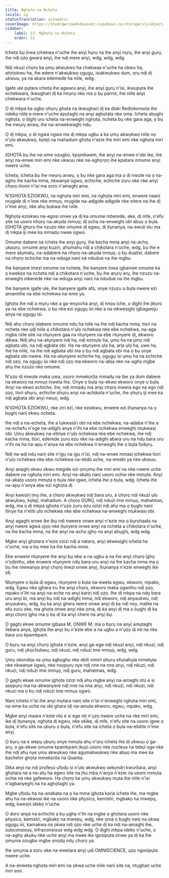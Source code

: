 ```yaml
---
title: Nghọta na Ncheta
locale: ig
statusTranslation: automatic
coverImage: https://lhvmrqwrcowdvduuaukz.supabase.co/storage/v1/object/public/strapi-uploads/small_cover-educacion-fundamental.webp-2d51a7828a2b1309555be27f7e2a61a0.webp
sidebar:
    label: 13. Nghọta na Ncheta
    order: 13
---
```

Icheta bụ ịnwa ịchekwa n'uche ihe anyị hụrụ na ihe anyị nụrụ, ihe anyị gụrụ, ihe ndị ọzọ gwara anyị, ihe ndị mere anyị, wdg, wdg, wdg.

Ndị nkuzi chọrọ ka ụmụ akwụkwọ ha chekwaa n'uche ha okwu ha, ahịrịokwu ha, ihe edere n'akwụkwọ ọgụgụ, isiakwụkwọ dum, ọrụ ndị dị ukwuu, ya na akara edemede ha niile, wdg.

Ịgafe ule pụtara icheta ihe agwara anyị, ihe anyị gụrụ n'isi, ikwupụta ihe echekwara, ikwugharị dị ka nnụnụ nko ma ọ bụ parrot, ihe niile anyị chekwara n'uche.

Ọ dị mkpa ka ọgbọ ọhụrụ ghọta na ikwugharị dị ka diski Rediokonsola ihe ndekọ niile e mere n'uche apụtaghị na anyị aghọtala nke ọma. Icheta abụghị nghọta, ọ dịghị uru icheta na-enweghị nghọta, ncheta bụ nke gara aga, ọ bụ ihe nwụrụ anwụ, ihe na-enwekwaghị ndụ.

Ọ dị mkpa, ọ dị ngwa ngwa ma dị mkpa ugbu a ka ụmụ akwụkwọ niile nọ n'ụlọ akwụkwọ, kọleji na mahadum ghọta n'ezie ihe miri emi nke nghọta miri emi.

ỊGHỌTA bụ ihe na-eme ozugbo, kpọmkwem, ihe anyị na-enwe n'obi ike, ihe anyị na-enwe miri emi nke ukwuu nke na-aghọrọrị ihe kpatara omume anyị nwere uche.

Icheta, icheta bụ ihe nwụrụ anwụ, ọ bụ nke gara aga ma ọ dị nwute na ọ na-aghọ ihe kacha mma, nkwanye ùgwù, echiche, echiche zuru oke nke anyị chọrọ iṅomi n'isi ma soro n'amaghị ama.

N'ỊGHỌTA EZIOKWU, na nghọta miri emi, na nghọta miri emi, enwere naanị nrụgide dị n'ime nke mmụọ, nrụgide na-adịgide adịgide nke sitere na ihe dị n'ime anyị, nke ahụ bụkwa ihe niile.

Nghọta eziokwu na-egosi onwe ya dị ka omume mberede, eke, dị mfe, n'efu site na usoro nhọrọ na-akụda mmụọ; dị ọcha na-enweghị obi abụọ ọ bụla. ỊGHỌTA ghọrọ ihe nzuzo nke omume dị egwu, dị ịtụnanya, na-ewuli elu ma dị mkpa iji mee ka mmadụ nwee ùgwù.

Omume dabere na icheta ihe anyị gụrụ, ihe kacha mma anyị na-achọ, ụkpụrụ, omume anyị kuziri, ahụmahụ ndị a chịkọtara n'uche, wdg, bụ ihe e mere atụmatụ, na-adabere na nhọrọ na-akụda mmụọ, ọ bụ dualist, dabere na nhọrọ echiche ma na-eduga nanị ná ndudue na ihe mgbu.

Ihe banyere imezi omume na ncheta, ihe banyere ịnwa ịgbanwe omume ka ọ kwekọọ na ncheta ndị a chịkọtara n'uche, bụ ihe arụrụ arụ, ihe nzuzu na-enweghị mberede nke na-eduga anyị nanị ná ndudue na ihe mgbu.

Ihe banyere ịgafe ule, ihe banyere ịgafe afọ, onye nzuzu ọ bụla nwere ezi amamiihe na ebe nchekwa na-eme ya.

Ịghọta ihe ndị a mụrụ nke a ga-enyocha anyị, dị nnọọ iche, ọ dịghị ihe jikọrọ ya na ebe nchekwa, ọ bụ nke ezi ọgụgụ isi nke a na-ekwesịghị ịgbagwoju anya na ọgụgụ isi.

Ndị ahụ chọrọ ịdabere omume ndụ ha niile na ihe ndị kacha mma, tiori na ncheta nke ụdị niile a chịkọtara n'ụlọ nchekwa nke ebe nchekwa, na-aga mgbe niile site na ntụnyere gaa na ntụnyere na ebe ntụnyere dị, ekworo dịkwa. Ndị ahụ na-atụnyere ndị ha, ndị ezinụlọ ha, ụmụ ha na ụmụ ndị agbata obi, na ndị agbata obi. Ha na-atụnyere ụlọ ha, arịa ụlọ ha, uwe ha, ihe ha niile, na ihe ndị agbata obi ma ọ bụ ndị agbata obi ma ọ bụ onye agbata obi nwere. Ha na-atụnyere echiche ha, ọgụgụ isi ụmụ ha na echiche ndị ọzọ, na ọgụgụ isi nke ndị ọzọ ma ekworo na-abịa nke na-aghọ mgbe ahụ ihe nzuzo nke omume.

N'ụzọ dị mwute maka ụwa, usoro mmekọrịta mmadụ na ibe ya dum dabere na ekworo na mmụọ inweta ihe. Onye ọ bụla na-ekwo ekworo onye ọ bụla. Anyị na-ekwo echiche, ihe, ndị mmadụ ma anyị chọrọ inweta ego na ego ndị ọzọ, tiori ọhụrụ, echiche ọhụrụ anyị na-achịkọta n'uche, ihe ọhụrụ iji mee ka ndị agbata obi anyị nwụọ, wdg.

N'ỊGHỌTA EZIOKWU, nke ziri ezi, nke eziokwu, enwere ezi ịhụnanya na ọ bụghị nanị okwu ncheta.

Ihe ndị a na-echeta, ihe a tụkwasịrị obi na ebe nchekwa, na-adaba n'ihe a na-echefu n'oge na-adịghị anya n'ihi na ebe nchekwa enweghị ntụkwasị obi. Ụmụ akwụkwọ na-etinye n'ụlọ nchekwa nke ebe nchekwa, ihe ndị kacha mma, tiori, ederede zuru ezu nke na-adịghị abara uru na ndụ bara uru n'ihi na ha na-apụ n'anya na ebe nchekwa n'enweghị ihe ọ bụla fọdụrụ.

Ndị na-adị ndụ nanị site n'ịgụ na ịgụ n'isi, ndị na-enwe mmasị ịchekwa tiori n'ụlọ nchekwa nke ebe nchekwa na-ebibi uche, na-emebi ya nke ukwuu.

Anyị anaghị ekwu okwu megide ezi ọmụmụ ihe miri emi na nke nwere uche dabere na nghọta miri emi. Anyị na-akatọ nanị usoro ochie nke mmụta. Anyị na-akatọ usoro mmụta ọ bụla nke igwe, icheta ihe ọ bụla, wdg. Icheta ihe na-apụ n'anya ebe ezi nghọta dị.

Anyị kwesịrị ịmụ ihe, a chọrọ akwụkwọ ndị bara uru, a chọrọ ndị nkuzi ụlọ akwụkwọ, kọleji, mahadum. A chọrọ GURÚ, ndị nduzi ime mmụọ, mahatmas, wdg, ma ọ dị mkpa ịghọta n'ụzọ zuru ezu ozizi ndị ahụ ma ọ bụghị nanị itinye ha n'etiti ụlọ nchekwa nke ebe nchekwa na-enweghị ntụkwasị obi.

Anyị agaghị enwe ike ịbụ ndị nweere onwe anyị n'ezie ma ọ bụrụhaala na anyị nwere àgwà ọjọọ nke ịtụnyere onwe anyị na ncheta a chịkọtara n'uche, na ihe kacha mma, na ihe anyị na-achọ ịghọ na anyị abụghị, wdg wdg.

Mgbe anyị ghọtara n'ezie ozizi ndị a natara, anyị ekwesịghị icheta ha n'uche, ma ọ bụ mee ha ihe kacha mma.

Ebe enwere ntụnyere ihe anyị bụ ebe a na ugbu a na ihe anyị chọrọ ịghọ n'ọdịnihu, ebe enwere ntụnyere ndụ bara uru anyị na ihe kacha mma ma ọ bụ ihe nlereanya anyị chọrọ imezi onwe anyị, ịhụnanya n'ezie enweghị ike ịdị.

Ntụnyere ọ bụla dị egwu, ntụnyere ọ bụla na-eweta egwu, ekworo, mpako, wdg. Egwu nke ịghara iru ihe anyị chọrọ, ekworo maka ọganihu ndị ọzọ, mpako n'ihi na anyị na-eche na anyị karịrị ndị ọzọ. Ihe dị mkpa na ndụ bara uru anyị bi, ma anyị bụ ndị na-adịghị mma, ndị ekworo, ndị anyaukwu, ndị anyaukwu, wdg, bụ ka anyị ghara iwere onwe anyị dị ka ndị nsọ, malite na efu zuru oke, ma ghọta onwe anyị nke ọma, dị ka anyị dị ma ọ bụghị dị ka anyị chọrọ ịghọ ma ọ bụ dị ka anyị chere na anyị bụ.

Ọ gaghị ekwe omume ịgbasa M, ONWE M, ma ọ bụrụ na anyị amụtaghị ilebara anya, ịghọta ihe anyị bụ n'ezie ebe a na ugbu a n'ụzọ dị irè na nke bara uru kpamkpam.

Ọ bụrụ na anyị chọrọ ịghọta n'ezie, anyị ga-ege ndị nkuzi anyị, ndị nkuzi, ndị guru, ndị ụkọchukwu, ndị nkuzi, ndị nduzi ime mmụọ, wdg, wdg.

Ụmụ okorobịa na ụmụ agbọghọ nke ebili mmiri ọhụrụ efunahụla mmetụta nke nkwanye ùgwù, nke nsọpụrụ nye ndị nne na nna anyị, ndị nkuzi, ndị nkuzi, ndị nduzi ime mmụọ, ndị guru, mahatmas, wdg.

Ọ gaghị ekwe omume ịghọta ozizi ndị ahụ mgbe anyị na-amaghị otú e si asọpụrụ ma na-akwanyere ndị nne na nna anyị, ndị nkuzi, ndị nkuzi, ndị nkuzi ma ọ bụ ndị nduzi ime mmụọ ùgwù.

Nanị icheta n'isi ihe anyị mụtara nanị site n'isi n'enweghị nghọta miri emi, na-eme ka uche na obi ghara ịdị na-amụta ekworo, egwu, mpako, wdg.

Mgbe anyị maara n'ezie otú e si ege ntị n'ụzọ nwere uche na nke miri emi, ike dị ịtụnanya, nghọta dị egwu, nke okike, dị mfe, n'efu site na usoro igwe ọ bụla, n'efu site na ụbụrụ ọ bụla, n'efu site na icheta ọ bụla na-ebilite n'ime anyị.

Ọ bụrụ na e wepụ ụbụrụ onye mmụta ahụ n'ọrụ icheta ihe dị ukwuu ọ ga-arụ, ọ ga-ekwe omume kpamkpam ịkụzi usoro nke nucleus na tebụl oge nke ihe ndị ahụ nye ụmụ akwụkwọ nke agụmakwụkwọ nke abụọ ma mee ka bachelor ghọta mmekọrịta na Quanta.

Dịka anyị na ndị prọfesọ ụfọdụ si n'ụlọ akwụkwọ sekọndrị kwurịtara, anyị ghọtara na a na-atụ ha egwu site na ịhụ mba n'anya n'ezie na usoro mmụta ochie na nke gafeworo. Ha chọrọ ka ụmụ akwụkwọ mụta ihe niile n'isi n'agbanyeghị na ha aghọtaghị ya.

Mgbe ụfọdụ ha na-anabata na ọ ka mma ịghọta karịa icheta ihe, ma mgbe ahụ ha na-ekwusi ike na usoro nke physics, kemistri, mgbakọ na mwepụ, wdg, kwesịrị idekọ n'uche.

O doro anya na echiche a bụ ụgha n'ihi na mgbe a ghọtara usoro nke physics, kemistri, mgbakọ na mwepụ, wdg, nke ọma ọ bụghị nanị na ọkwa ọgụgụ isi, kamakwa na ọkwa ndị ọzọ nke uche dị ka ndị na-amaghị ihe, subconsious, infraconsious wdg wdg wdg. Ọ dịghị mkpa idekọ n'uche, ọ na-aghọ akụkụ nke uche anyị ma nwee ike igosipụta onwe ya dị ka ihe ọmụma ozugbo mgbe ọnọdụ ndụ chọrọ ya.

Ihe ọmụma a zuru oke na-ewetara anyị ụdị OMNISCIENCE, ụzọ ngosipụta nwere uche.

A na-enweta nghọta miri emi na ọkwa uche niile nanị site na, ntụgharị uche miri emi.


